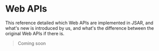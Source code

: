 # Web APIs

This reference detailed which Web APIs are implemented in JSAR, and what's new is introduced by us, and what's the difference between the original Web APIs if there is.

> Coming soon
